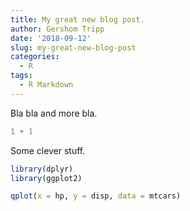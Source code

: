 ```yaml
---
title: My great new blog post.
author: Gershom Tripp
date: '2018-09-12'
slug: my-great-new-blog-post
categories:
  - R
tags:
  - R Markdown
---
```


Bla bla and more bla.

```r
1 + 1
```

Some clever stuff.

```r
library(dplyr)
library(ggplot2)

qplot(x = hp, y = disp, data = mtcars)
```

